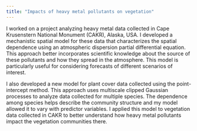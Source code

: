 ```yaml
---
title: "Impacts of heavy metal pollutants on vegetation"
---
```


I worked on a project analyzing heavy metal data collected in Cape Krusenstern National Monument (CAKR), Alaska, USA.
I developed a mechanistic spatial model for these data that characterizes the spatial dependence using an atmospheric dispersion partial differential equation.
This approach better incorporates scientific knowledge about the source of these pollutants and how they spread in the atmosphere.
This model is particularly useful for considering forecasts of different scenarios of interest.

I also developed a new model for plant cover data collected using the point-intercept method.
This approach uses multiscale clipped Gaussian processes to analyze data collected for multiple species.
The dependence among species helps describe the community structure and my model allowed it to vary with predictor variables.
I applied this model to vegetation data collected in CAKR to better understand how heavy metal pollutants impact the vegetation communities there.